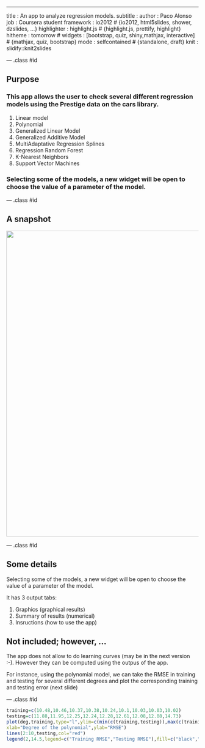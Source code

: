 ---
title       : An app to analyze regression models.
subtitle    : 
author      : Paco Alonso
job         : Coursera student
framework   : io2012        # {io2012, html5slides, shower, dzslides, ...}
highlighter : highlight.js  # {highlight.js, prettify, highlight}
hitheme     : tomorrow      # 
widgets     : [bootstrap, quiz, shiny,mathjax,  interactive]     # {mathjax, quiz, bootstrap}
mode        : selfcontained # {standalone, draft}
knit        : slidify::knit2slides

--- .class #id

## Purpose

### This app allows the user to check several different regression models using the Prestige data on the cars library.

1. Linear model
2. Polynomial
3. Generalized Linear Model
4. Generalized Additive Model
5. MultiAdaptative Regression Splines
6. Regression Random Forest
7. K-Nearest Neighbors
8. Support Vector Machines

### Selecting some of the models, a new widget will be open to choose the value of a parameter of the model.

--- .class #id

## A snapshot 

<img src="www/figure.jpg" width="800px" />

--- .class #id

## Some details

Selecting some of the models, a new widget will be open to choose the value of a parameter of the model.

It has 3 output tabs:

1. Graphics (graphical results)
2. Summary of results (numerical)
3. Insructions (how to use the app)

## Not included; however, ...

The app does not allow to do learning curves (may be in the next version :-). However they can be computed using the outpus of the app.

For instance, using the polynomial model, we can take the RMSE in training and testing for several different degrees and plot the corresponding training and testing error (next slide)

--- .class #id


```r
training=c(10.48,10.46,10.37,10.38,10.24,10.1,10.03,10.03,10.02)
testing=c(11.88,11.95,12.25,12.24,12.28,12.61,12.08,12.08,14.73)
plot(deg,training,type="l",ylim=c(min(c(training,testing)),max(c(training,testing))),
xlab="Degree of the polynomial",ylab="RMSE")
lines(2:10,testing,col="red")
legend(2,14.5,legend=c("Training RMSE","Testing RMSE"),fill=c("black","red"))
```


